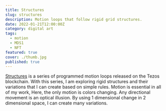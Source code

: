 ```yaml
---
title: Structures
slug: structures
description: Motion loops that follow rigid grid structures.
date: 2022-01-21T12:00:00Z
category: digital art
tags:
  - motion
  - MDS1
  - NFT
featured: true
cover: ./thumb.jpg
published: true
---
```



[Structures](https://objkt.com/@daeinc?fa_contract=KT1LjmAdYQCLBjwv4S2oFkEzyHVkomAf5MrW) is a series of programmed motion loops released on the Tezos blockchain. With this series, I am exploring rigid structures and their variations that I can create based on simple rules. Motion is essential in all of my work, Here, the only motion is colors changing. Any directional movement is an optical illusion. By using 1 dimensional change in 2 dimensional space, I can create many variations.

<GC start={2} end={12} bleed>
  <Objkt title="structures" maxCols={5} />
</GC>
